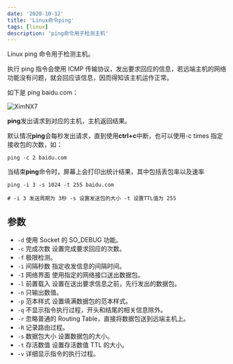 ```yaml
---
date: '2020-10-12'
title: 'Linux命令ping'
tags: [linux]
description: 'ping命令用于检测主机'
---
```


Linux ping 命令用于检测主机。

执行 ping 指令会使用 ICMP 传输协议，发出要求回应的信息，若远端主机的网络功能没有问题，就会回应该信息，因而得知该主机运作正常。

如下是 ping baidu.com：

![XimNX7](https://pics-rust.vercel.app/uPic/XimNX7.png)

**ping**发出请求到对应的主机，主机返回结果。

默认情况**ping**会每秒发出请求，直到使用**ctrl+c**中断，也可以使用-c times 指定接收包的次数，如：

```shell
ping -c 2 baidu.com
```

当结束**ping**命令时，屏幕上会打印出统计结果，其中包括丢包率以及速率

```shell
ping -i 3 -s 1024 -t 255 baidu.com

# -i 3 发送周期为 3秒 -s 设置发送包的大小 -t 设置TTL值为 255
```

## 参数

- `-d` 使用 Socket 的 SO_DEBUG 功能。
- `-c` 完成次数 设置完成要求回应的次数。
- `-f` 极限检测。
- `-i` 间隔秒数 指定收发信息的间隔时间。
- `-I` 网络界面 使用指定的网络接口送出数据包。
- `-l` 前置载入 设置在送出要求信息之前，先行发出的数据包。
- `-n` 只输出数值。
- `-p` 范本样式 设置填满数据包的范本样式。
- `-q` 不显示指令执行过程，开头和结尾的相关信息除外。
- `-r` 忽略普通的 Routing Table，直接将数据包送到远端主机上。
- `-R` 记录路由过程。
- `-s` 数据包大小 设置数据包的大小。
- `-t` 存活数值 设置存活数值 TTL 的大小。
- `-v` 详细显示指令的执行过程。
